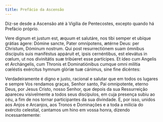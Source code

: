 ```yaml
---
title: Prefácio da Ascensão
---
```


<aside>
  Diz-se desde a Ascensão até à Vigília de Pentecostes, excepto quando há
  Prefácio próprio.
</aside>

<div class="side-by-side not-content">

Vere dignum et justum est, æquum et salutáre, nos tibi semper et ubíque
    grátias ágere: Dómine sancte, Pater omnípotens, ætérne Deus: per Christum,
    Dóminum nostrum. Qui post resurrectiónem suam ómnibus discípulis suis
    maniféstus appáruit et, ipsis cernéntibus, est elevátus in cœlum, ut nos
    divinitátis suæ tribúeret esse partícipes. Et ídeo cum Angelis et
    Archángelis, cum Thronis et Dominatiónibus cumque omni milítia cœléstis
    exércitus hymnum glóriæ tuæ cánimus, sine fine dicéntes:

Verdadeiramente é digno e justo, racional e salutar que em todos os lugares
    e sempre Vos rendamos graças, Senhor santo, Pai omnipotente, eterno Deus,
    por Jesus Cristo, nosso Senhor, que depois da sua Ressurreição apareceu
    visivelmente a todos seus discípulos, em cuja presença subiu ao céu, a fim
    de nos tornar participantes da sua divindade. E, por isso, unidos aos Anjos
    e Arcanjos, aos Tronos e Dominações e a toda a milícia do exército
    celestial, cantamos um hino em vossa honra, dizendo incessantemente:

</div>

